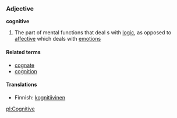 ===Adjective===
'''cognitive'''

#The part of mental functions that deal s with [[logic]], as opposed to [[affective]] which deals with [[emotion]]s

====Related terms====
*[[cognate]]
*[[cognition]]

==== Translations ====
*Finnish: [[kognitiivinen]]

[[pl:Cognitive]]